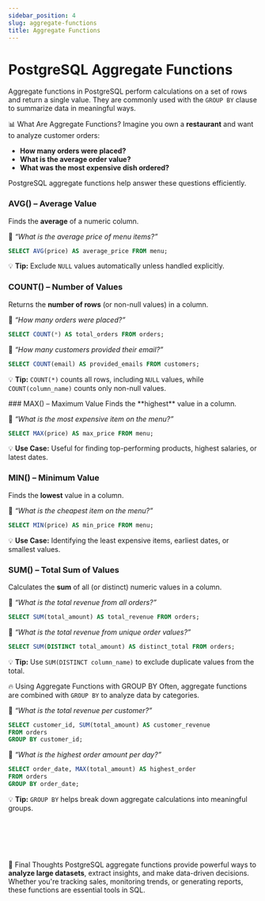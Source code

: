 ```yaml
---
sidebar_position: 4
slug: aggregate-functions
title: Aggregate Functions
---
```




# PostgreSQL Aggregate Functions

Aggregate functions in PostgreSQL perform calculations on a set of rows and return a single value. They are commonly used with the `GROUP BY` clause to summarize data in meaningful ways.

📊 What Are Aggregate Functions?
Imagine you own a **restaurant** and want to analyze customer orders:
- **How many orders were placed?**
- **What is the average order value?**
- **What was the most expensive dish ordered?**

PostgreSQL aggregate functions help answer these questions efficiently.

<Tabs>
<TabItem value="1" label="AVG()">

### AVG() – Average Value
Finds the **average** of a numeric column.

🔎 *“What is the average price of menu items?”*
```sql
SELECT AVG(price) AS average_price FROM menu;
```

💡 **Tip:** Exclude `NULL` values automatically unless handled explicitly.

</TabItem>

<TabItem value="2" label="COUNT()">

### COUNT() – Number of Values
Returns the **number of rows** (or non-null values) in a column.

🔎 *“How many orders were placed?”*
```sql
SELECT COUNT(*) AS total_orders FROM orders;
```

🔎 *“How many customers provided their email?”*
```sql
SELECT COUNT(email) AS provided_emails FROM customers;
```

💡 **Tip:** `COUNT(*)` counts all rows, including `NULL` values, while `COUNT(column_name)` counts only non-null values.

</TabItem>

<TabItem value="3" label="MAX()">
### MAX() – Maximum Value
Finds the **highest** value in a column.

🔎 *“What is the most expensive item on the menu?”*
```sql
SELECT MAX(price) AS max_price FROM menu;
```

💡 **Use Case:** Useful for finding top-performing products, highest salaries, or latest dates.

</TabItem>

<TabItem value="4" label="MIN()">

### MIN() – Minimum Value
Finds the **lowest** value in a column.

🔎 *“What is the cheapest item on the menu?”*
```sql
SELECT MIN(price) AS min_price FROM menu;
```

💡 **Use Case:** Identifying the least expensive items, earliest dates, or smallest values.

</TabItem>

<TabItem value="5" label="SUM()">

### SUM() – Total Sum of Values
Calculates the **sum** of all (or distinct) numeric values in a column.

🔎 *“What is the total revenue from all orders?”*
```sql
SELECT SUM(total_amount) AS total_revenue FROM orders;
```

🔎 *“What is the total revenue from unique order values?”*
```sql
SELECT SUM(DISTINCT total_amount) AS distinct_total FROM orders;
```

💡 **Tip:** Use `SUM(DISTINCT column_name)` to exclude duplicate values from the total.


🔥 Using Aggregate Functions with GROUP BY
Often, aggregate functions are combined with `GROUP BY` to analyze data by categories.

🔎 *“What is the total revenue per customer?”*
```sql
SELECT customer_id, SUM(total_amount) AS customer_revenue
FROM orders
GROUP BY customer_id;
```

🔎 *“What is the highest order amount per day?”*
```sql
SELECT order_date, MAX(total_amount) AS highest_order
FROM orders
GROUP BY order_date;
```

💡 **Tip:** `GROUP BY` helps break down aggregate calculations into meaningful groups.
</TabItem>
</Tabs>

<br></br>
---
🚀 Final Thoughts
PostgreSQL aggregate functions provide powerful ways to **analyze large datasets**, extract insights, and make data-driven decisions. Whether you're tracking sales, monitoring trends, or generating reports, these functions are essential tools in SQL.  

